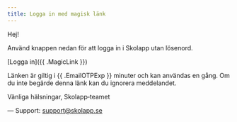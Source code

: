 ```yaml
---
title: Logga in med magisk länk
---
```


Hej!

Använd knappen nedan för att logga in i Skolapp utan lösenord.

[Logga in]({{ .MagicLink }})

Länken är giltig i {{ .EmailOTPExp }} minuter och kan användas en gång. Om du inte begärde denna länk kan du ignorera meddelandet.

Vänliga hälsningar,
Skolapp‑teamet

—
Support: support@skolapp.se

